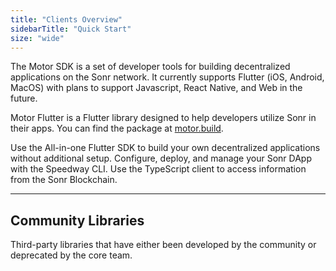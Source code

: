 ```yaml
---
title: "Clients Overview"
sidebarTitle: "Quick Start"
size: "wide"
---
```


The Motor SDK is a set of developer tools for building decentralized applications on the Sonr network. It currently supports Flutter (iOS, Android, MacOS) with plans to support Javascript, React Native, and Web in the future.

Motor Flutter is a Flutter library designed to help developers utilize Sonr in their apps. You can find the package at [motor.build](https://motor.build).

<CardGroup cols={3}>
  <Card title="Flutter Plugin" icon="mobile" iconType="duotone" color="#ca8b04" href="/content/2/clients/flutter/1">
    Use the All-in-one Flutter SDK to build your own decentralized applications without additional setup.
  </Card>
    <Card title="Speedway CLI" icon="square-terminal" iconType="duotone" color="#ca8b04" href="/content/2/clients/cli/1">
    Configure, deploy, and manage your Sonr DApp with the Speedway CLI.
  </Card>
  <Card title="TS Client (Coming Soon)" iconType="duotone" color="#ca8b04" icon="clock" >
    Use the TypeScript client to access information from the Sonr Blockchain.
  </Card>

</CardGroup>

---

## Community Libraries

Third-party libraries that have either been developed by the community or deprecated by the core team.
